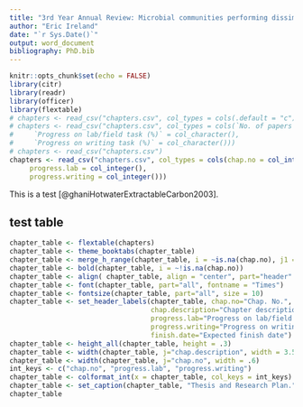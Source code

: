 ```yaml
---
title: "3rd Year Annual Review: Microbial communities performing dissimilatory nitrate reduction to ammonium in Australian forest soils"
author: "Eric Ireland"
date: "`r Sys.Date()`"
output: word_document
bibliography: PhD.bib
---
```


```r
knitr::opts_chunk$set(echo = FALSE)
library(citr)
library(readr)
library(officer)
library(flextable)
# chapters <- read_csv("chapters.csv", col_types = cols(.default = "c"))
# chapters <- read_csv("chapters.csv", col_types = cols(`No. of papers expected from chapter` = col_character(), 
#     `Progress on lab/field task (%)` = col_character(), 
#     `Progress on writing task (%)` = col_character()))
# chapters <- read_csv("chapters.csv")
chapters <- read_csv("chapters.csv", col_types = cols(chap.no = col_integer(), 
     progress.lab = col_integer(), 
     progress.writing = col_integer()))
```

This is a test [@ghaniHotwaterExtractableCarbon2003].

## test table

```r

chapter_table <- flextable(chapters)
chapter_table <- theme_booktabs(chapter_table)
chapter_table <- merge_h_range(chapter_table, i = ~is.na(chap.no), j1 = "chap.description", j2 = "finish.date")
chapter_table <- bold(chapter_table, i = ~!is.na(chap.no))
chapter_table <- align( chapter_table, align = "center", part="header" )
chapter_table <- font(chapter_table, part="all", fontname = "Times")
chapter_table <- fontsize(chapter_table, part="all", size = 10)
chapter_table <- set_header_labels(chapter_table, chap.no="Chap. No.",
                                   chap.description="Chapter description",
                                   progress.lab="Progress on lab/field task (%)",
                                   progress.writing="Progress on writing task (%)",
                                   finish.date="Expected finish date")
chapter_table <- height_all(chapter_table, height = .3)
chapter_table <- width(chapter_table, j="chap.description", width = 3.5)
chapter_table <- width(chapter_table, j="chap.no", width = .6)
int_keys <- c("chap.no", "progress.lab", "progress.writing")
chapter_table <- colformat_int(x = chapter_table, col_keys = int_keys)
chapter_table <- set_caption(chapter_table, "Thesis and Research Plan.")
chapter_table

```

